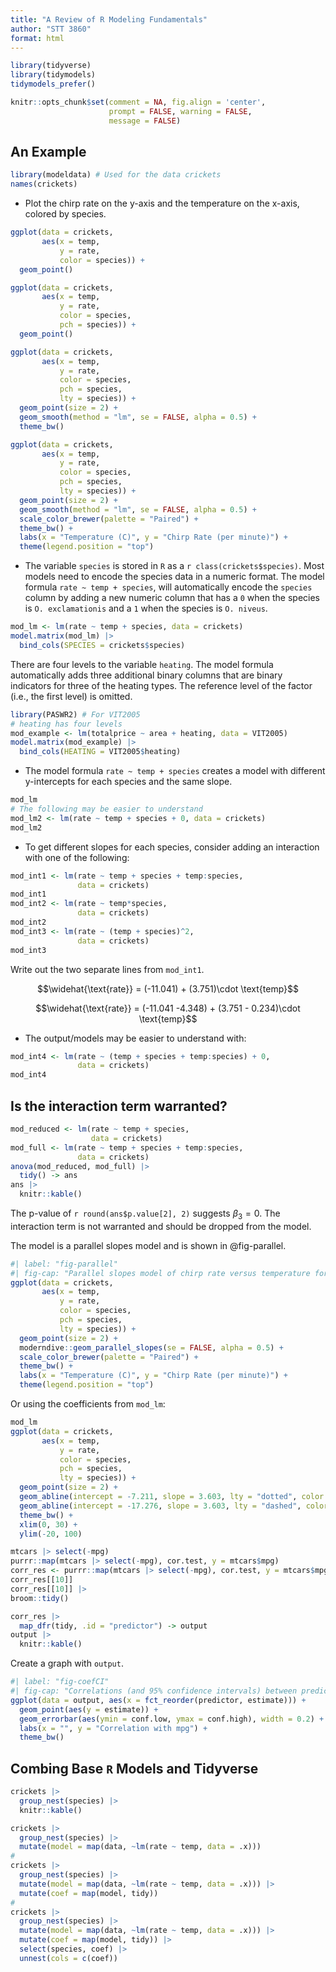 ```yaml
---
title: "A Review of R Modeling Fundamentals"
author: "STT 3860"
format: html
---
```


```r
library(tidyverse)
library(tidymodels)
tidymodels_prefer()
```

```r
knitr::opts_chunk$set(comment = NA, fig.align = 'center',
                      prompt = FALSE, warning = FALSE, 
                      message = FALSE)
```


## An Example

```r
library(modeldata) # Used for the data crickets
names(crickets)
```

* Plot the chirp rate on the y-axis and the temperature on the x-axis, colored by species.

```r
ggplot(data = crickets, 
       aes(x = temp, 
           y = rate, 
           color = species)) + 
  geom_point()
```

```r
ggplot(data = crickets, 
       aes(x = temp, 
           y = rate, 
           color = species,
           pch = species)) + 
  geom_point()
```
```r
ggplot(data = crickets, 
       aes(x = temp, 
           y = rate, 
           color = species,
           pch = species,
           lty = species)) + 
  geom_point(size = 2) + 
  geom_smooth(method = "lm", se = FALSE, alpha = 0.5) + 
  theme_bw()
```

```r
ggplot(data = crickets, 
       aes(x = temp, 
           y = rate, 
           color = species,
           pch = species,
           lty = species)) + 
  geom_point(size = 2) + 
  geom_smooth(method = "lm", se = FALSE, alpha = 0.5) + 
  scale_color_brewer(palette = "Paired") + 
  theme_bw() + 
  labs(x = "Temperature (C)", y = "Chirp Rate (per minute)") + 
  theme(legend.position = "top")
```

* The variable `species` is stored in `R` as a `r class(crickets$species)`.  Most models need to encode the species data in a numeric format. The model formula `rate ~ temp + species`, will automatically encode the `species` column by adding a new numeric column that has a `0` when the species is `O. exclamationis` and a `1` when the species is `O. niveus`.

```r
mod_lm <- lm(rate ~ temp + species, data = crickets)
model.matrix(mod_lm) |> 
  bind_cols(SPECIES = crickets$species)
```


:::{.callout-tip}
There are four levels to the variable `heating`.  The model formula automatically adds three additional binary columns that are binary indicators for three of the heating types.  The reference level of the factor (i.e., the first level) is omitted.
:::

```r
library(PASWR2) # For VIT2005
# heating has four levels
mod_example <- lm(totalprice ~ area + heating, data = VIT2005)
model.matrix(mod_example) |> 
  bind_cols(HEATING = VIT2005$heating)
```

* The model formula `rate ~ temp + species` creates a model with different y-intercepts for each species and the same slope.

```r
mod_lm
# The following may be easier to understand
mod_lm2 <- lm(rate ~ temp + species + 0, data = crickets)
mod_lm2
```

* To get different slopes for each species, consider adding an interaction with one of the following:

```r
mod_int1 <- lm(rate ~ temp + species + temp:species, 
               data = crickets)
mod_int1
mod_int2 <- lm(rate ~ temp*species, 
               data = crickets)
mod_int2
mod_int3 <- lm(rate ~ (temp + species)^2, 
               data = crickets)
mod_int3
```

Write out the two separate lines from `mod_int1`.

$$\widehat{\text{rate}} = (-11.041) + (3.751)\cdot \text{temp}$$

$$\widehat{\text{rate}} = (-11.041 -4.348) + (3.751 - 0.234)\cdot \text{temp}$$

* The output/models may be easier to understand with:

```r
mod_int4 <- lm(rate ~ (temp + species + temp:species) + 0, 
               data = crickets)
mod_int4
```

## Is the interaction term warranted?

```r
mod_reduced <- lm(rate ~ temp + species,
                  data = crickets)
mod_full <- lm(rate ~ temp + species + temp:species,
               data = crickets)
anova(mod_reduced, mod_full) |> 
  tidy() -> ans
ans |> 
  knitr::kable()
```

The p-value of `r round(ans$p.value[2], 2)` suggests $\beta_3 = 0$. The interaction term is not warranted and should be dropped from the model.

The model is a parallel slopes model and is shown in @fig-parallel.

```r
#| label: "fig-parallel"
#| fig-cap: "Parallel slopes model of chirp rate versus temperature for different species"
ggplot(data = crickets, 
       aes(x = temp, 
           y = rate, 
           color = species,
           pch = species,
           lty = species)) + 
  geom_point(size = 2) + 
  moderndive::geom_parallel_slopes(se = FALSE, alpha = 0.5) + 
  scale_color_brewer(palette = "Paired") + 
  theme_bw() + 
  labs(x = "Temperature (C)", y = "Chirp Rate (per minute)") + 
  theme(legend.position = "top")
```

Or using the coefficients from `mod_lm`:

```r
mod_lm
ggplot(data = crickets, 
       aes(x = temp, 
           y = rate, 
           color = species,
           pch = species,
           lty = species)) + 
  geom_point(size = 2) + 
  geom_abline(intercept = -7.211, slope = 3.603, lty = "dotted", color = "red") + 
  geom_abline(intercept = -17.276, slope = 3.603, lty = "dashed", color = "lightblue") + 
  theme_bw() + 
  xlim(0, 30) + 
  ylim(-20, 100)
```

```r
mtcars |> select(-mpg)
purrr::map(mtcars |> select(-mpg), cor.test, y = mtcars$mpg)
corr_res <- purrr::map(mtcars |> select(-mpg), cor.test, y = mtcars$mpg)
corr_res[[10]]
corr_res[[10]] |> 
broom::tidy()
```

```r
corr_res |> 
  map_dfr(tidy, .id = "predictor") -> output 
output |> 
  knitr::kable()
```

Create a graph with `output`.

```r
#| label: "fig-coefCI"
#| fig-cap: "Correlations (and 95% confidence intervals) between predictors and the outcome in the mtcars data set."
ggplot(data = output, aes(x = fct_reorder(predictor, estimate))) + 
  geom_point(aes(y = estimate)) + 
  geom_errorbar(aes(ymin = conf.low, ymax = conf.high), width = 0.2) + 
  labs(x = "", y = "Correlation with mpg") + 
  theme_bw()
```

## Combing Base `R` Models and Tidyverse

```r
crickets |> 
  group_nest(species) |> 
  knitr::kable()

crickets |> 
  group_nest(species) |> 
  mutate(model = map(data, ~lm(rate ~ temp, data = .x)))
#
crickets |> 
  group_nest(species) |> 
  mutate(model = map(data, ~lm(rate ~ temp, data = .x))) |> 
  mutate(coef = map(model, tidy))
#
crickets |> 
  group_nest(species) |> 
  mutate(model = map(data, ~lm(rate ~ temp, data = .x))) |> 
  mutate(coef = map(model, tidy)) |> 
  select(species, coef) |> 
  unnest(cols = c(coef))
```





